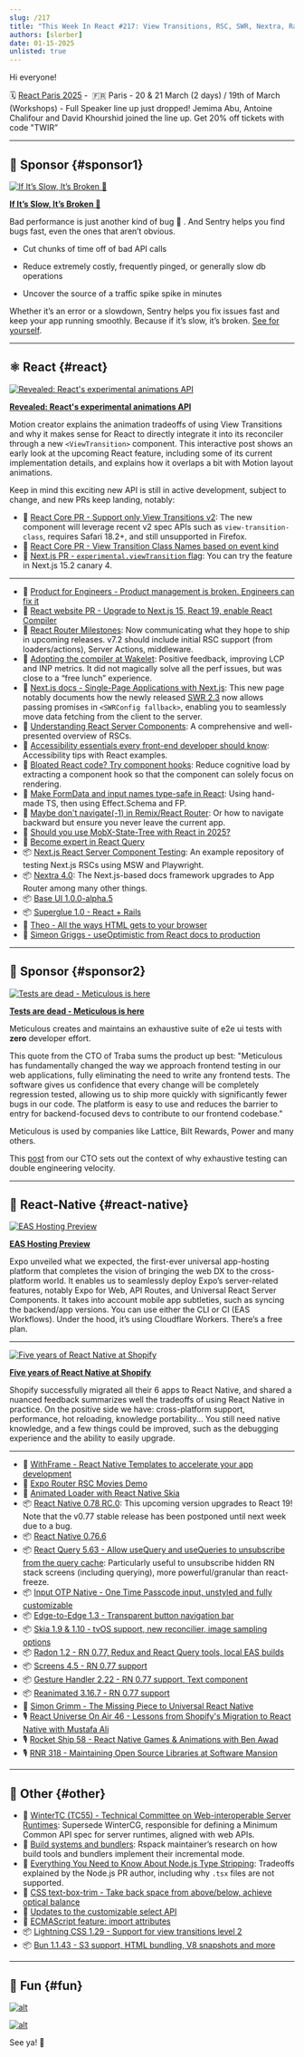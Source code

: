 ```yaml
---
slug: /217
title: "This Week In React #217: View Transitions, RSC, SWR, Nextra, Rails, Compiler, EAS Hosting, Shopify, Skia, OTP, Gesture Handler, Radon, React-Query, TC55, Bun, CSS..."
authors: [slorber]
date: 01-15-2025
unlisted: true
---
```


Hi everyone!

<Todo />

🗓️ [React Paris 2025](https://react.paris/?utm_source=thisweekinreact) -  🇫🇷 Paris - 20 & 21 March (2 days) / 19th of March (Workshops) - Full Speaker line up just dropped! Jemima Abu, Antoine Chalifour and David Khourshid joined the line up. Get 20% off tickets with code "TWIR”

<!-- truncate -->


<Support />

---

## 💸 Sponsor {#sponsor1}

[![If It’s Slow, It’s Broken 🐢](/emails/issues/217/sentry.jpg)](https://sentry.io/lp/new-apm/?utm_source=thisweekinreact&utm_medium=paid-community&utm_campaign=perf-fy26q1-evergreen&utm_content=newsletter-primary-slowbug-seehow)

**[If It’s Slow, It’s Broken 🐢](https://sentry.io/lp/new-apm/?utm_source=thisweekinreact&utm_medium=paid-community&utm_campaign=perf-fy26q1-evergreen&utm_content=newsletter-primary-slowbug-seehow)**

Bad performance is just another kind of bug 🐛 . And Sentry helps you find bugs fast, even the ones that aren’t obvious.

- Cut chunks of time off of bad API calls

- Reduce extremely costly, frequently pinged, or generally slow db operations

- Uncover the source of a traffic spike spike in minutes

Whether it’s an error or a slowdown, Sentry helps you fix issues fast and keep your app running smoothly. Because if it’s slow, it’s broken. [See for yourself](https://sentry.io/lp/new-apm/?utm_source=thisweekinreact&utm_medium=paid-community&utm_campaign=perf-fy26q1-evergreen&utm_content=newsletter-primary-slowbug-seehow).

---

## ⚛️ React {#react}

[![Revealed: React's experimental animations API](/emails/issues/217/viewtransition.jpg)](https://motion.dev/blog/reacts-experimental-view-transition-api)

**[Revealed: React's experimental animations API](https://motion.dev/blog/reacts-experimental-view-transition-api)**

Motion creator explains the animation tradeoffs of using View Transitions and why it makes sense for React to directly integrate it into its reconciler through a new `<ViewTransition>` component. This interactive post shows an early look at the upcoming React feature, including some of its current implementation details, and explains how it overlaps a bit with Motion layout animations.

Keep in mind this exciting new API is still in active development, subject to change, and new PRs keep landing, notably:

- 👀 [React Core PR \- Support only View Transitions v2](https://github.com/facebook/react/pull/31996): The new component will leverage recent v2 spec APIs such as `view-transition-class`, requires Safari 18.2+, and still unsupported in Firefox.
- 👀 [React Core PR \- View Transition Class Names based on event kind](https://github.com/facebook/react/pull/32050)
- 👀 [Next.js PR \- `experimental.viewTransition` flag](https://github.com/vercel/next.js/pull/74659): You can try the feature in Next.js 15.2 canary 4\.

---

- 💸 [Product for Engineers - Product management is broken. Engineers can fix it](https://dub.link/twir-jan15)
- 👀 [React website PR \- Upgrade to Next.js 15, React 19, enable React Compiler](https://github.com/reactjs/react.dev/pull/6996)
- 👀 [React Router Milestones](https://github.com/remix-run/react-router/milestones): Now communicating what they hope to ship in upcoming releases. v7.2 should include initial RSC support (from loaders/actions), Server Actions, middleware.
- 👀 [Adopting the compiler at Wakelet](https://github.com/reactwg/react-compiler/discussions/52): Positive feedback, improving LCP and INP metrics. It did not magically solve all the perf issues, but was close to a “free lunch” experience.
- 📖 [Next.js docs \- Single-Page Applications with Next.js](https://nextjs.org/docs/app/building-your-application/upgrading/single-page-applications): This new page notably documents how the newly released [SWR 2.3](https://github.com/vercel/swr/releases/tag/v2.3.0) now allows passing promises in `<SWRConfig fallback>`, enabling you to seamlessly move data fetching from the client to the server.
- 📜 [Understanding React Server Components](https://tonyalicea.dev/blog/understanding-react-server-components/): A comprehensive and well-presented overview of RSCs.
- 📜 [Accessibility essentials every front-end developer should know](https://martijnhols.nl/blog/accessibility-essentials-every-front-end-developer-should-know): Accessibility tips with React examples.
- 📜 [Bloated React code? Try component hooks](https://www.tymzap.com/blog/bloated-react-code-try-component-hooks): Reduce cognitive load by extracting a component hook so that the component can solely focus on rendering.
- 📜 [Make FormData and input names type-safe in React](https://www.typeonce.dev/article/make-form-data-and-input-names-type-safe-in-react): Using hand-made TS, then using Effect.Schema and FP.
- 📜 [Maybe don't navigate(-1) in Remix/React Router](https://programmingarehard.com/2025/01/13/maybe-dont-navigate-1.html/): Or how to navigate backward but ensure you never leave the current app.
- 📜 [Should you use MobX-State-Tree with React in 2025?](https://coolsoftware.dev/blog/mobx-state-tree-react-2025/)
- 📜 [Become expert in React Query](https://tigerabrodi.blog/become-expert-in-react-query)
- 📦 [Next.js React Server Component Testing](https://github.com/kettanaito/nextjs-rsc-testing): An example repository of testing Next.js RSCs using MSW and Playwright.
- 📦 [Nextra 4.0](https://the-guild.dev/blog/nextra-4): The Next.js-based docs framework upgrades to App Router among many other things.
- 📦 [Base UI 1.0.0-alpha.5](https://base-ui.com/react/overview/releases)
- 📦 [Superglue 1.0 \- React \+ Rails](https://thoughtbot.com/blog/superglue-1-0-react-rails-a-new-era-of-thoughtfulness)
- 🎥 [Theo \- All the ways HTML gets to your browser](https://www.youtube.com/watch?v=Cifkb-ZVps4)
- 🎥 [Simeon Griggs \- useOptimistic from React docs to production](https://www.youtube.com/watch?v=_0bwnnlUZRU)

<SubscribeFormEmbed placement="middle" />

---

## 💸 Sponsor {#sponsor2}

[![Tests are dead - Meticulous is here](/emails/issues/217/meticulous.jpg)](https://www.meticulous.ai?utm_source=thisweekinreact&utm_campaign=jan15th)

**[Tests are dead - Meticulous is here](https://www.meticulous.ai?utm_source=thisweekinreact&utm_campaign=jan15th)**

Meticulous creates and maintains an exhaustive suite of e2e ui tests with **zero** developer effort.

This quote from the CTO of Traba sums the product up best: "Meticulous has fundamentally changed the way we approach frontend testing in our web applications, fully eliminating the need to write any frontend tests. The software gives us confidence that every change will be completely regression tested, allowing us to ship more quickly with significantly fewer bugs in our code. The platform is easy to use and reduces the barrier to entry for backend-focused devs to contribute to our frontend codebase."

Meticulous is used by companies like Lattice, Bilt Rewards, Power and many others.

This [post](https://www.meticulous.ai/blog/lessons-from-a-decade?utm_source=thisweekinreact&utm_campaign=jan15th) from our CTO sets out the context of why exhaustive testing can double engineering velocity.

---

## 📱 React-Native {#react-native}

[![EAS Hosting Preview](/emails/issues/217/easdeploy.jpg)](https://expo.dev/blog/expo-announces-eas-hosting-service)

**[EAS Hosting Preview](https://expo.dev/blog/expo-announces-eas-hosting-service)**

Expo unveiled what we expected, the first-ever universal app-hosting platform that completes the vision of bringing the web DX to the cross-platform world. It enables us to seamlessly deploy Expo’s server-related features, notably Expo for Web, API Routes, and Universal React Server Components. It takes into account mobile app subtleties, such as syncing the backend/app versions. You can use either the CLI or CI (EAS Workflows). Under the hood, it’s using Cloudflare Workers. There’s a free plan.

---

[![Five years of React Native at Shopify](/emails/issues/217/shopify.jpg)](https://shopifyengineering.myshopify.com/blogs/engineering/five-years-of-react-native-at-shopify)

**[Five years of React Native at Shopify](https://shopifyengineering.myshopify.com/blogs/engineering/five-years-of-react-native-at-shopify)**

Shopify successfully migrated all their 6 apps to React Native, and shared a nuanced feedback summarizes well the tradeoffs of using React Native in practice. On the positive side we have: cross-platform support, performance, hot reloading, knowledge portability... You still need native knowledge, and a few things could be improved, such as the debugging experience and the ability to easily upgrade.

---

- 💸 [WithFrame - React Native Templates to accelerate your app development](https://withfra.me)
- 👀 [Expo Router RSC Movies Demo](https://github.com/EvanBacon/expo-rsc-movies)
- 📜 [Animated Loader with React Native Skia](https://reactiive.io/articles/animated-loader-skia)
- 📦 [React Native 0.78 RC.0](https://github.com/facebook/react-native/releases/tag/v0.78.0-rc.0): This upcoming version upgrades to React 19\! Note that the v0.77 stable release has been postponed until next week due to a bug.
- 📦 [React Native 0.76.6](https://github.com/facebook/react-native/releases/tag/v0.76.6)
- 📦 [React Query 5.63 \- Allow useQuery and useQueries to unsubscribe from the query cache](https://github.com/TanStack/query/releases/tag/v5.63.0): Particularly useful to unsubscribe hidden RN stack screens (including querying), more powerful/granular than react-freeze.
- 📦 [Input OTP Native \- One Time Passcode input, unstyled and fully customizable](https://github.com/yjose/input-otp-native)
- 📦 [Edge-to-Edge 1.3 \- Transparent button navigation bar](https://github.com/zoontek/react-native-edge-to-edge/releases/tag/1.3.0)
- 📦 [Skia 1.9 & 1.10 \- tvOS support, new reconcilier, image sampling options](https://github.com/Shopify/react-native-skia/releases)
- 📦 [Radon 1.2 \- RN 0.77, Redux and React Query tools, local EAS builds](https://github.com/software-mansion/radon-ide/releases/tag/v1.2.0)
- 📦 [Screens 4.5 \- RN 0.77 support](https://github.com/software-mansion/react-native-screens/releases/tag/4.5.0)
- 📦 [Gesture Handler 2.22 \- RN 0.77 support, Text component](https://github.com/software-mansion/react-native-gesture-handler/releases/tag/2.22.0)
- 📦 [Reanimated 3.16.7 \- RN 0.77 support](https://github.com/software-mansion/react-native-reanimated/releases/tag/3.16.7)
- 🎥 [Simon Grimm \- The Missing Piece to Universal React Native](https://www.youtube.com/watch?v=UpPj5xZiiFo)
- 🎙️ [React Universe On Air 46 \- Lessons from Shopify's Migration to React Native with Mustafa Ali](https://www.youtube.com/watch?v=WFoO-GDvrY8)
- 🎙️ [Rocket Ship 58 \- React Native Games & Animations with Ben Awad](https://share.transistor.fm/s/249233ec)
- 🎙️ [RNR 318 \- Maintaining Open Source Libraries at Software Mansion](https://www.reactnativeradio.com/episodes/rnr-318-maintaining-open-source-libraries-at-software-mansion)

---

## 🔀 Other {#other}

- 📣 [WinterTC (TC55) \- Technical Committee on Web-interoperable Server Runtimes](https://www.w3.org/blog/2025/collaborating-across-w3c-and-ecma-for-web-interoperable-server-runtimes-through-wintertc/): Supersede WinterCG, responsible for defining a Minimum Common API spec for server runtimes, aligned with web APIs.
- 📜 [Build systems and bundlers](https://github.com/orgs/web-infra-dev/discussions/24): Rspack maintainer’s research on how build tools and bundlers implement their incremental mode.
- 📜 [Everything You Need to Know About Node.js Type Stripping](https://satanacchio.hashnode.dev/everything-you-need-to-know-about-nodejs-type-stripping): Tradeoffs explained by the Node.js PR author, including why `.tsx` files are not supported.
- 📜 [CSS text-box-trim \- Take back space from above/below, achieve optical balance](https://developer.chrome.com/blog/css-text-box-trim)
- 📜 [Updates to the customizable select API](https://una.im/select-updates/)
- 📜 [ECMAScript feature: import attributes](https://2ality.com/2025/01/import-attributes.html)
- 📦 [Lightning CSS 1.29 \- Support for view transitions level 2](https://github.com/parcel-bundler/lightningcss/releases/tag/v1.29.0)
- 📦 [Bun 1.1.43 \- S3 support, HTML bundling, V8 snapshots and more](https://bun.sh/blog/bun-v1.1.43)

---

## 🤭 Fun {#fun}

[![alt](/emails/issues/217/meme.jpg)](https://bsky.app/profile/did:plc:hxmev3uady7j4litwnr5fzbg/post/3lfmnhwx6e222)

[![alt](/emails/issues/217/meme2.jpg)](https://x.com/mrousavy/status/1878383018324222000)

See ya! 👋
